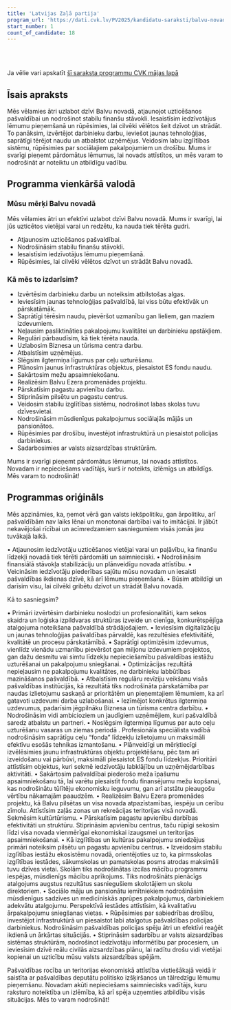 ```yaml
---
title: 'Latvijas Zaļā partija'
program_url: 'https://dati.cvk.lv/PV2025/kandidatu-saraksti/balvu-novads/latvijas-zala-partija'
start_number: 1
count_of_candidate: 18
---
```



<Badge text="Finanšu stabilizācija" variant="note" size="small" /> <Badge text="Iedzīvotāju iesaiste" variant="note" size="small" /> <Badge text="Digitalizācija" variant="note" size="small" /> <Badge text="Uzņēmējdarbības atbalsts" variant="note" size="small" /> <Badge text="Izglītības sistēmas stiprināšana" variant="note" size="small" />

<br/><br/> 

<Card title='Šis ir mākslīga intelekta ģenerēts apraksts' icon='starlight'>
    Ja vēlie vari apskatīt <a href={frontmatter.program_url} target='_blank'>šī saraksta programmu CVK mājas lapā</a>
    </Card>

## Īsais apraksts

Mēs vēlamies ātri uzlabot dzīvi Balvu novadā, atjaunojot uzticēšanos pašvaldībai un nodrošinot stabilu finanšu stāvokli. Iesaistīsim iedzīvotājus lēmumu pieņemšanā un rūpēsimies, lai cilvēki vēlētos šeit dzīvot un strādāt. To panāksim, izvērtējot darbinieku darbu, ieviešot jaunas tehnoloģijas, saprātīgi tērējot naudu un atbalstot uzņēmējus. Veidosim labu izglītības sistēmu, rūpēsimies par sociālajiem pakalpojumiem un drošību. Mums ir svarīgi pieņemt pārdomātus lēmumus, lai novads attīstītos, un mēs varam to nodrošināt ar noteiktu un atbildīgu vadību.

## Programma vienkāršā valodā

### Mūsu mērķi Balvu novadā

Mēs vēlamies ātri un efektīvi uzlabot dzīvi Balvu novadā. Mums ir svarīgi, lai jūs uzticētos vietējai varai un redzētu, ka nauda tiek tērēta gudri.

*   Atjaunosim uzticēšanos pašvaldībai.
*   Nodrošināsim stabilu finanšu stāvokli.
*   Iesaistīsim iedzīvotājus lēmumu pieņemšanā.
*   Rūpēsimies, lai cilvēki vēlētos dzīvot un strādāt Balvu novadā.

### Kā mēs to izdarīsim?

*   Izvērtēsim darbinieku darbu un noteiksim atbilstošas algas.
*   Ieviesīsim jaunas tehnoloģijas pašvaldībā, lai viss būtu efektīvāk un pārskatāmāk.
*   Saprātīgi tērēsim naudu, pievēršot uzmanību gan lieliem, gan maziem izdevumiem.
*   Neļausim pasliktināties pakalpojumu kvalitātei un darbinieku apstākļiem.
*   Regulāri pārbaudīsim, kā tiek tērēta nauda.
*   Uzlabosim Biznesa un tūrisma centra darbu.
*   Atbalstīsim uzņēmējus.
*   Slēgsim ilgtermiņa līgumus par ceļu uzturēšanu.
*   Plānosim jaunus infrastruktūras objektus, piesaistot ES fondu naudu.
*   Sakārtosim mežu apsaimniekošanu.
*   Realizēsim Balvu Ezera promenādes projektu.
*   Pārskatīsim pagastu apvienību darbu.
*   Stiprināsim pilsētu un pagastu centrus.
*   Veidosim stabilu izglītības sistēmu, nodrošinot labas skolas tuvu dzīvesvietai.
*   Nodrošināsim mūsdienīgus pakalpojumus sociālajās mājās un pansionātos.
*   Rūpēsimies par drošību, investējot infrastruktūrā un piesaistot policijas darbiniekus.
*   Sadarbosimies ar valsts aizsardzības struktūrām.

Mums ir svarīgi pieņemt pārdomātus lēmumus, lai novads attīstītos. Novadam ir nepieciešams vadītājs, kurš ir noteikts, izlēmīgs un atbildīgs. Mēs varam to nodrošināt!

## Programmas oriģināls

Mēs apzināmies, ka, ņemot vērā gan valsts iekšpolitiku, gan ārpolitiku, arī pašvaldībām nav laiks lēnai un monotonai darbībai vai to imitācijai. Ir jābūt nekavējošai rīcībai un acīmredzamiem sasniegumiem visās jomās jau tuvākajā laikā.

• Atjaunosim iedzīvotāju uzticēšanos vietējai varai un paļāvību, ka finanšu līdzekļi novadā tiek tērēti pārdomāti un saimnieciski.
• Nodrošināsim finansiālā stāvokļa stabilizāciju un plānveidīgu novada attīstību.
• Veicināsim iedzīvotāju piederības sajūtu mūsu novadam un iesaisti pašvaldības ikdienas dzīvē, kā arī lēmumu pieņemšanā.
• Būsim atbildīgi un darīsim visu, lai cilvēki gribētu dzīvot un strādāt Balvu novadā.

Kā to sasniegsim?

• Primāri izvērtēsim darbinieku noslodzi un profesionalitāti, kam sekos skaidra un loģiska izpildvaras struktūras izveide un cienīga, konkurētspējīga atalgojuma noteikšana pašvaldībā strādājošajiem.
• Ieviesīsim digitalizāciju un jaunas tehnoloģijas pašvaldības pārvaldē, kas rezultēsies efektivitātē, kvalitātē un procesu pārskatāmībā.
• Saprātīgi optimizēsim izdevumus, vienlīdz vienādu uzmanību pievēršot gan miljonu izdevumiem projektos, gan dažu desmitu vai simtu līdzekļu nepieciešamību pašvaldības iestāžu uzturēšanai un pakalpojumu sniegšanai.
• Optimizācijas rezultātā nepieļausim ne pakalpojumu kvalitātes, ne darbinieku labbūtības mazināšanos pašvaldībā.
• Atbalstīsim regulāru revīziju veikšanu visās pašvaldības institūcijās, kā rezultātā tiks nodrošināta pārskatāmība par naudas izlietojumu saskaņā ar prioritātēm un pieņemtajiem lēmumiem, ka arī gatavoti uzdevumi darba uzlabošanai.
• Iezīmējot konkrētus ilgtermiņa uzdevumus, padarīsim jēgpilnāku Biznesa un tūrisma centra darbību.
• Nodrošināsim vidi ambicioziem un jaudīgiem uzņēmējiem, kuri pašvaldībā saredz atbalstu un partneri.
• Noslēgsim ilgtermiņa līgumus par auto ceļu uzturēšanu vasaras un ziemas periodā . Profesionāla speciālista vadībā nodrošināsim saprātīgu ceļu “fonda” līdzekļu izlietojumu un maksimāli efektīvu esošās tehnikas izmantošanu.
• Plānveidīgi un mērķtiecīgi izvēlēsimies jaunu infrastruktūras objektu projektēšanu, pēc tam arī izveidošanu vai pārbūvi, maksimāli piesaistot ES fondu līdzekļus. Prioritāri attīstīsim objektus, kuri sekmē iedzīvotāju labklājību un uzņēmējdarbības aktivitāti.
• Sakārtosim pašvaldībai piederošo meža īpašumu apsaimniekošanu tā, lai varētu piesaistīt fondu finansējumu mežu kopšanai, kas nodrošinātu tūlītēju ekonomisku ieguvumu, gan arī atstātu pieaugošu vērtību nākamajām paaudzēm.
• Realizēsim Balvu Ezera promenādes projektu, kā Balvu pilsētas un visa novada atpazīstamības, iespēju un cerību zīmolu. Attīstīsim zaļās zonas un rekreācijas teritorijas visā novadā. Sekmēsim kultūrtūrismu.
• Pārskatīsim pagastu apvienību darbības efektivitāti un struktūru. Stiprināsim apvienību centrus, taču rūpīgi sekosim līdzi visa novada vienmērīgai ekonomiskai izaugsmei un teritorijas apsaimniekošanai.
• Kā izglītības un kultūras pakalpojumu sniedzējus primāri noteiksim pilsētu un pagastu apvienību centrus.
• Izveidosim stabilu izglītības iestāžu ekosistēmu novadā, orientējoties uz to, ka pirmsskolas izglītības iestādes, sākumskolas un pamatskolas posms atrodas maksimāli tuvu dzīves vietai. Skolām tiks nodrošinātas izcilas mācību programmu iespējas, mūsdienīgs mācību aprīkojums. Tiks nodrošināts pienācīgs atalgojums augstus rezultātus sasniegušiem skolotājiem un skolu direktoriem.
• Sociālo māju un pansionātu iemītniekiem nodrošināsim mūsdienīgus sadzīves un medicīniskās aprūpes pakalpojumus, darbiniekiem adekvātu atalgojumu. Perspektīvā iestādes attīstīsim, kā kvalitatīvu ārpakalpojumu sniegšanas vietas.
• Rūpēsimies par sabiedrības drošību, investējot infrastruktūrā un piesaistot labi atalgotus pašvaldības policijas darbiniekus. Nodrošināsim pašvaldības policijas spēju ātri un efektīvi reaģēt ikdienā un ārkārtas situācijās.
• Stiprināsim sadarbību ar valsts aizsardzības sistēmas struktūrām, nodrošinot iedzīvotāju informētību par procesiem, un ieviesīsim dzīvē reālu civilās aizsardzības plānu, lai radītu drošu vidi vietējai kopienai un uzticību mūsu valsts aizsardzības spējām.

Pašvaldības rocība un teritorijas ekonomiskā attīstība vistiešākajā veidā ir saistīta ar pašvaldības deputātu politisko izšķiršanos un tālredzīgu lēmumu pieņemšanu. Novadam akūti nepieciešams saimniecisks vadītājs, kuru raksturo noteiktība un izlēmība, kā arī spēja uzņemties atbildību visās situācijas. Mēs to varam nodrošināt!
